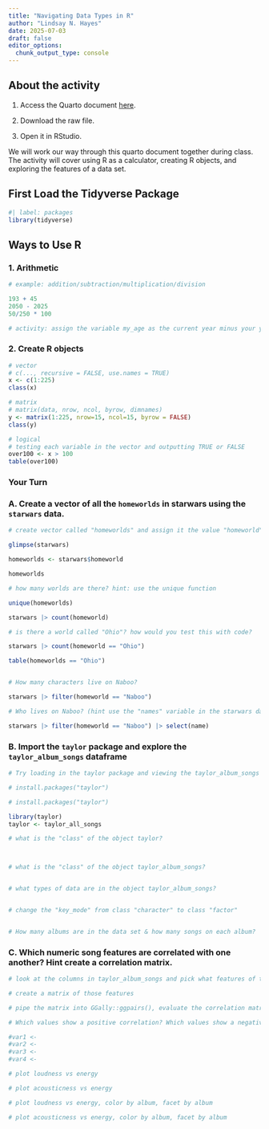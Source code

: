 ```yaml
---
title: "Navigating Data Types in R"
author: "Lindsay N. Hayes"
date: 2025-07-03
draft: false
editor_options: 
  chunk_output_type: console
---
```


## About the activity

1)  Access the Quarto document [here](https://github.com/lindsaynhayes/introR2025/blob/main/activities/classwork02/classwork_L02.qmd).

2)  Download the raw file.

3) Open it in RStudio.

We will work our way through this quarto document together during class. The activity will cover using R as a calculator, creating R objects, and exploring the features of a data set.

## First Load the Tidyverse Package

```r
#| label: packages
library(tidyverse)
```

## Ways to Use R

### 1. Arithmetic

```r
# example: addition/subtraction/multiplication/division

193 + 45
2050 - 2025
50/250 * 100

# activity: assign the variable my_age as the current year minus your year of birth. 

```

### 2. Create R objects

```r
# vector
# c(..., recursive = FALSE, use.names = TRUE)
x <- c(1:225)
class(x)

# matrix
# matrix(data, nrow, ncol, byrow, dimnames)
y <- matrix(1:225, nrow=15, ncol=15, byrow = FALSE)
class(y)

# logical
# testing each variable in the vector and outputting TRUE or FALSE
over100 <- x > 100
table(over100)
```

### Your Turn

### A. Create a vector of all the `homeworlds` in starwars using the `starwars` data.

```r

# create vector called "homeworlds" and assign it the value "homeworld" from the starwars data set

glimpse(starwars)

homeworlds <- starwars$homeworld

homeworlds

# how many worlds are there? hint: use the unique function

unique(homeworlds)

starwars |> count(homeworld)

# is there a world called "Ohio"? how would you test this with code?

starwars |> count(homeworld == "Ohio")

table(homeworlds == "Ohio")


# How many characters live on Naboo?

starwars |> filter(homeworld == "Naboo")

# Who lives on Naboo? (hint use the "names" variable in the starwars data and the "which" function)

starwars |> filter(homeworld == "Naboo") |> select(name)


```

### B. Import the `taylor` package and explore the `taylor_album_songs` dataframe

```r

# Try loading in the taylor package and viewing the taylor_album_songs dataframe

# install.packages("taylor")

# install.packages("taylor")

library(taylor)
taylor <- taylor_all_songs

# what is the "class" of the object taylor?



# what is the "class" of the object taylor_album_songs?


# what types of data are in the object taylor_album_songs?


# change the "key_mode" from class "character" to class "factor"


# How many albums are in the data set & how many songs on each album?


```


### C. Which numeric song features are correlated with one another? Hint create a correlation matrix.

```r
# look at the columns in taylor_album_songs and pick what features of the data you want to explore

# create a matrix of those features

# pipe the matrix into GGally::ggpairs(), evaluate the correlation matrix

# Which values show a positive correlation? Which values show a negative correlation?

#var1 <-
#var2 <-
#var3 <- 
#var4 <- 

# plot loudness vs energy

# plot acousticness vs energy

# plot loudness vs energy, color by album, facet by album

# plot acousticness vs energy, color by album, facet by album

```